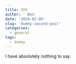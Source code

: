 ---
title: XXX
author: ' Ben'
date: '2024-02-09'
slug: 'dummy-second-post'
categories:
  - general
tags:
  - dummy
---

I have absolutely nothing to say.
